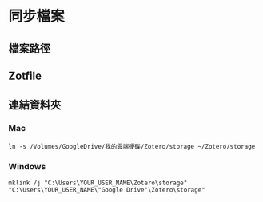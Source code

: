 # 同步檔案
## 檔案路徑
## Zotfile
## 連結資料夾
### Mac
```
ln -s /Volumes/GoogleDrive/我的雲端硬碟/Zotero/storage ~/Zotero/storage
```
### Windows
```
mklink /j "C:\Users\YOUR_USER_NAME\Zotero\storage" "C:\Users\YOUR_USER_NAME\"Google Drive"\Zotero\storage"
```
